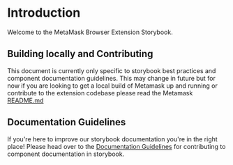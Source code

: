 
<Meta title="Getting Started / Introduction" />

# Introduction

Welcome to the MetaMask Browser Extension Storybook.

## Building locally and Contributing

This document is currently only specific to storybook best practices and component documentation guidelines. This may change in future but for now if you are looking to get a local build of Metamask up and running or contribute to the extension codebase please read the Metamask [README.md](https://github.com/MetaMask/metamask-extension)

## Documentation Guidelines

If you're here to improve our storybook documentation you're in the right place! Please head over to the [Documentation Guidelines](./?path=/story/getting-started-documentation-guidelines--page) for contributing to component documentation in storybook.
